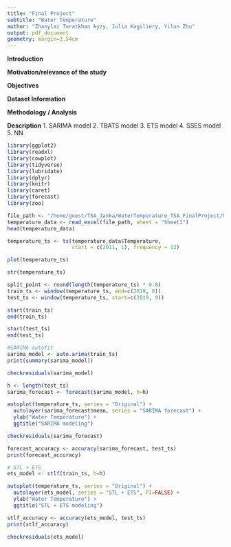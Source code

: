 ```yaml
---
title: "Final Project"
subtitle: "Water Temperature"
author: "Zhanylai Turatkhan kyzy, Julia Kagiliery, Yilun Zhu"
output: pdf_document
geometry: margin=2.54cm
---
```


**Introduction**


**Motivation/relevance of the study**


**Objectives**


**Dataset Information**


**Methodology / Analysis**


**Description**
1. SARIMA model
2. TBATS model
3. ETS model
4. SSES model
5. NN

```r
library(ggplot2)
library(readxl)
library(cowplot)
library(tidyverse)
library(lubridate)
library(dplyr)
library(knitr)
library(caret)
library(forecast)
library(zoo)
```

```r
file_path <- "/home/guest/TSA_Janka/WaterTemperature_TSA_FinalProject/Monthly Data_Temperature2011-2021.xlsx"
temperature_data <- read_excel(file_path, sheet = "Sheet1")
head(temperature_data)
```
```r
temperature_ts <- ts(temperature_data$Temperature,
                     start = c(2011, 1), frequency = 12)
```

```r
plot(temperature_ts)
```
```r
str(temperature_ts)
```
```r
split_point <- round(length(temperature_ts) * 0.8)
train_ts <- window(temperature_ts, end=c(2019, 8))
test_ts <- window(temperature_ts, start=c(2019, 9))
```
```r
start(train_ts)
end(train_ts)
```
```r
start(test_ts)
end(test_ts)
```

```r
#SARIMA autofit
sarima_model <- auto.arima(train_ts)
print(summary(sarima_model))
```
```r
checkresiduals(sarima_model)
```

```r
h <- length(test_ts)
sarima_forecast <- forecast(sarima_model, h=h)
```
```r
autoplot(temperature_ts, series = "Original") +
  autolayer(sarima_forecast$mean, series = "SARIMA forecast") +
  ylab("Water Temperature") +
  ggtitle("SARIMA modeling")
```

```r
checkresiduals(sarima_forecast)
```
```r
forecast_accuracy <- accuracy(sarima_forecast, test_ts)
print(forecast_accuracy)
```
```r
# STL + ETS
ets_model <- stlf(train_ts, h=h)
```
```r
autoplot(temperature_ts, series = "Original") +
  autolayer(ets_model, series = "STL + ETS", PI=FALSE) +
  ylab("Water Temperature") +
  ggtitle("STL + ETS modeling")
```

```r
stlf_accuracy <- accuracy(ets_model, test_ts)
print(stlf_accuracy)
```
```r
checkresiduals(ets_model)
```

